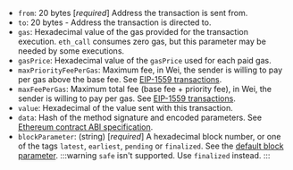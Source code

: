 - `from`: 20 bytes [_required_] Address the transaction is sent from.
- `to`: 20 bytes - Address the transaction is directed to.
- `gas`: Hexadecimal value of the gas provided for the transaction execution. `eth_call` consumes zero gas, but this parameter may be needed by some executions.
- `gasPrice`: Hexadecimal value of the `gasPrice` used for each paid gas.
- `maxPriorityFeePerGas`: Maximum fee, in Wei, the sender is willing to pay per gas above the base fee. See [EIP-1559 transactions](../../ethereum/concepts/transaction-types.md#eip-1559-transactions).
- `maxFeePerGas`: Maximum total fee (base fee + priority fee), in Wei, the sender is willing to pay per gas. See [EIP-1559 transactions](../../ethereum/concepts/transaction-types.md#eip-1559-transactions).
- `value`: Hexadecimal of the value sent with this transaction.
- `data`: Hash of the method signature and encoded parameters. See [Ethereum contract ABI specification](https://docs.soliditylang.org/en/latest/abi-spec.html).
- `blockParameter`:  (string) [_required_] A hexadecimal block number, or one of the tags `latest`, `earliest`, `pending` or `finalized`. See the [default block parameter](https://ethereum.org/en/developers/docs/apis/json-rpc/#default-block).
	:::warning
	`safe` isn't supported. Use `finalized` instead. 
	:::

